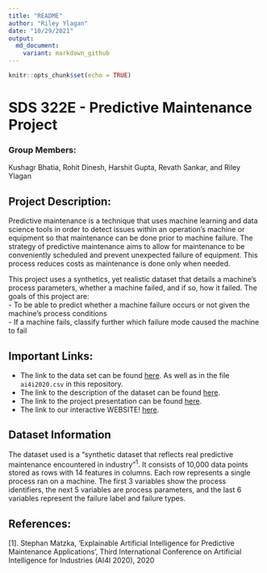 ```yaml
---
title: "README"
author: "Riley Ylagan"
date: "10/29/2021"
output: 
  md_document:
    variant: markdown_github
---
```


```r
knitr::opts_chunk$set(echo = TRUE)
```
# SDS 322E - Predictive Maintenance Project

### Group Members:
Kushagr Bhatia, Rohit Dinesh, Harshit Gupta, Revath Sankar, and Riley Ylagan

## Project Description:
Predictive maintenance is a technique that uses machine learning and data science tools in order to detect issues within an operation's machine or equipment so that maintenance can be done prior to machine failure. The strategy of predictive maintenance aims to allow for maintenance to be conveniently scheduled and prevent unexpected failure of equipment. This process reduces costs as maintenance is done only when needed.  
  
This project uses a synthetics, yet realistic dataset that details a machine's process parameters, whether a machine failed, and if so, how it failed. The goals of this project are:  
- To be able to predict whether a machine failure occurs or not given the machine's process conditions  
- If a machine fails, classify further which failure mode caused the machine to fail

## Important Links:
- The link to the data set can be found [here](https://archive.ics.uci.edu/ml/machine-learning-databases/00601/). As well as in the file `ai4i2020.csv` in this repository.
- The link to the description of the dataset can be found [here](https://archive.ics.uci.edu/ml/datasets/AI4I+2020+Predictive+Maintenance+Dataset).
- The link to the project presentation can be found [here](https://docs.google.com/presentation/d/1b0eb4O3dREzGtBQ2ucuFJe4S3VwxrFEOKYYIBckQSBQ/edit?usp=sharing).
- The link to our interactive WEBSITE! [here](https://www.kaggle.com/revathsankar/predictive-machine-failure/notebook).

## Dataset Information
The dataset used is a "synthetic dataset that reflects real predictive maintenance encountered in industry"<sup>1</sup>. It consists of 10,000 data points stored as rows with 14 features in columns. Each row represents a single process ran on a machine. The first 3 variables show the process identifiers, the next 5 variables are process parameters, and the last 6 variables represent the failure label and failure types. 

## References:
[1]. Stephan Matzka, 'Explainable Artificial Intelligence for Predictive Maintenance Applications', Third International Conference on Artificial Intelligence for Industries (AI4I 2020), 2020

